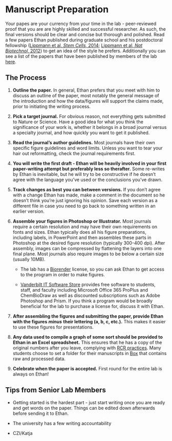 # Manuscript Preparation 
Your papes are your currency from your time in the lab - peer-reviewed proof that you are are highly skilled and successful researcher. As such, the final versions should be clear and concise but thorough and polished. Read a few papers Ethan published during graduate school and his postdoctoral fellowship ([Lippmann et al, *Stem Cells,* 2014](https://stemcellsjournals-onlinelibrary-wiley-com.proxy.library.vanderbilt.edu/doi/full/10.1002/stem.1622); [Lippmann et al, *Nat Biotechnol,* 2012](https://www-nature-com.proxy.library.vanderbilt.edu/articles/nbt.2247)) to get an idea of the style he prefers. Additionally you can see a list of the papers that have been published by members of the lab [here](http://www.lippmannlab.com/publications).

## The Process

1. **Outline the paper.** In general, Ethan prefers that you meet with him to discuss an outline of the paper, most notably the general message of the introduction and how the data/figures will support the claims made, prior to initiating the writing process. 

2. **Pick a target journal.** For obvious reason, not everything gets submitted to Nature or Science. Have a good idea for what you think the significance of your work is, whether it belongs in a broad journal versus a specialty journal, and how quickly you want to get it published. 

3. **Read the journal's author guidelines.** Most journals have their own specific figure guidelines and word limits. Unless you want to tear your hair out reformatting, check the journal requirements first. 

4. **You will write the first draft - Ethan will be heavily involved in your first paper-writing attempt but preferably less so therafter.** Some re-writes by Ethan is inevitable, but he will try to be constructive if he doesn't agree with the language you've used or the conclusions you've drawn. 

5. **Track changes as best you can between versions.** If you don't agree with a change Ethan has made, make a comment in the document so he doesn't think you're just ignoring his opinion. Save each version as a different file in case you need to go back to something written in an earlier version. 

6. **Assemble your figures in Photoshop or Illustrator.** Most journals require a certain resolution and may have their own requirements on fonts and sizes. Ethan typically does all his figure preparations, including labels, in PowerPoint and then assembles these parts in Photoshop at the desired figure resolution (typically 300-400 dpi). After assembly, images can be compressed by flattening the layers into one final plane. Most journals also require images to be below a certain size (usually 10MB). 
    
    - The lab has a [Biorender](https://biorender.com/) license, so you can ask Ethan to get access to the program in order to make figures.
    
    - [Vanderbilt IT Software Store](https://it.vanderbilt.edu/software-store/index.php) provides free software to students, staff, and faculty including Microsoft Office 365 ProPlus and ChemBioDraw as well as discounted subscriptions such as Adobe Photoshop and Prism. If you think a program would be broadly beneficial for the lab to purchase a license for, discuss it with Ethan. 

7. **After assembling the figures and submitting the paper, provide Ethan with the figures** ***minus*** **their lettering (a, b, c, etc.).** This makes it easier to use these figures for presentations. 

8. **Any data used to compile a graph of some sort should be provided to Ethan in an Excel spreadsheet.** This ensures that he has a copy of the original numbers after you leave, complying with [RCR practices](#RCR). Many students choose to set a folder for their manuscripts in [Box](http://vanderbilt.box.com/) that contains raw and processed data.

9. **Celebrate when the paper is accepted.** First round for the entire lab is always on Ethan!

## Tips from Senior Lab Members

- Getting started is the hardest part - just start writing once you are ready and get words on the paper. Things can be edited down afterwards before sending it to Ethan. 

- The university has a few writing accountability 

- CZI/Katja 
